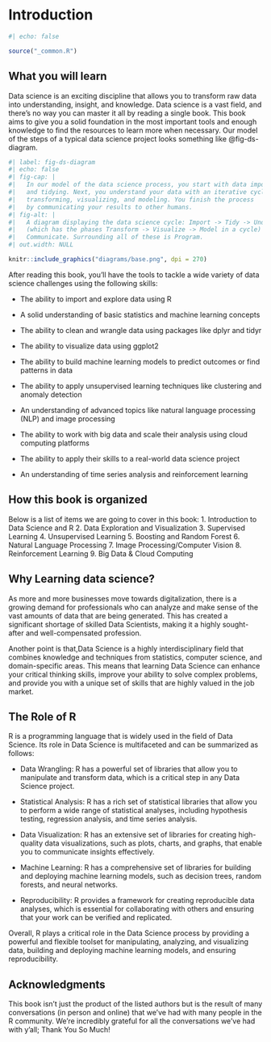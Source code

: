 # Introduction {#sec-intro .unnumbered}

```r
#| echo: false

source("_common.R")
```

## What you will learn

Data science is an exciting discipline that allows you to transform raw data into understanding, insight, and knowledge. Data science is a vast field, and there's no way you can master it all by reading a single book. This book aims to give you a solid foundation in the most important tools and enough knowledge to find the resources to learn more when necessary. Our model of the steps of a typical data science project looks something like @fig-ds-diagram.

```r
#| label: fig-ds-diagram
#| echo: false
#| fig-cap: |
#|   In our model of the data science process, you start with data import
#|   and tidying. Next, you understand your data with an iterative cycle of
#|   transforming, visualizing, and modeling. You finish the process 
#|   by communicating your results to other humans.
#| fig-alt: |
#|   A diagram displaying the data science cycle: Import -> Tidy -> Understand 
#|   (which has the phases Transform -> Visualize -> Model in a cycle) -> 
#|   Communicate. Surrounding all of these is Program.
#| out.width: NULL

knitr::include_graphics("diagrams/base.png", dpi = 270)
```

After reading this book, you'll have the tools to tackle a wide variety of data science challenges using the following skills:

-   The ability to import and explore data using R

-   A solid understanding of basic statistics and machine learning concepts

-   The ability to clean and wrangle data using packages like dplyr and tidyr

-   The ability to visualize data using ggplot2

-   The ability to build machine learning models to predict outcomes or find patterns in data

-   The ability to apply unsupervised learning techniques like clustering and anomaly detection

-   An understanding of advanced topics like natural language processing (NLP) and image processing

-   The ability to work with big data and scale their analysis using cloud computing platforms

-   The ability to apply their skills to a real-world data science project

-   An understanding of time series analysis and reinforcement learning

## How this book is organized

Below is a list of items we are going to cover in this book:
1.  Introduction to Data Science and R
2.  Data Exploration and Visualization
3.  Supervised Learning
4.  Unsupervised Learning
5.  Boosting and Random Forest
6.  Natural Language Processing
7.  Image Processing/Computer Vision
8.  Reinforcement Learning
9.  Big Data & Cloud Computing

## Why Learning data science?

As more and more businesses move towards digitalization, there is a growing demand for professionals who can analyze and make sense of the vast amounts of data that are being generated. This has created a significant shortage of skilled Data Scientists, making it a highly sought-after and well-compensated profession.

Another point is that,Data Science is a highly interdisciplinary field that combines knowledge and techniques from statistics, computer science, and domain-specific areas. This means that learning Data Science can enhance your critical thinking skills, improve your ability to solve complex problems, and provide you with a unique set of skills that are highly valued in the job market.


## The Role of R

R is a programming language that is widely used in the field of Data Science. Its role in Data Science is multifaceted and can be summarized as follows:

- Data Wrangling: R has a powerful set of libraries that allow you to manipulate and transform data, which is a critical step in any Data Science project.

- Statistical Analysis: R has a rich set of statistical libraries that allow you to perform a wide range of statistical analyses, including hypothesis testing, regression analysis, and time series analysis.

- Data Visualization: R has an extensive set of libraries for creating high-quality data visualizations, such as plots, charts, and graphs, that enable you to communicate insights effectively.

- Machine Learning: R has a comprehensive set of libraries for building and deploying machine learning models, such as decision trees, random forests, and neural networks.

- Reproducibility: R provides a framework for creating reproducible data analyses, which is essential for collaborating with others and ensuring that your work can be verified and replicated.

Overall, R plays a critical role in the Data Science process by providing a powerful and flexible toolset for manipulating, analyzing, and visualizing data, building and deploying machine learning models, and ensuring reproducibility.


## Acknowledgments

This book isn't just the product of the listed authors but is the result of many conversations (in person and online) that we've had with many people in the R community.
We're incredibly grateful for all the conversations we've had with y'all; Thank You So Much!